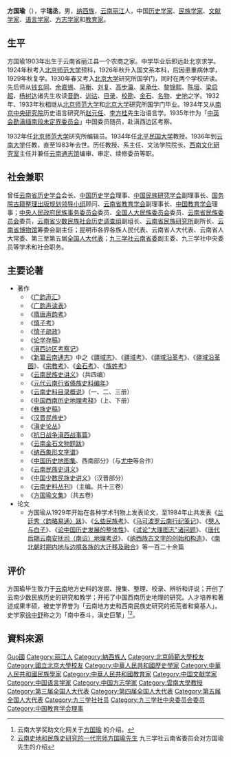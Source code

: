 {{學術研究工作者
| 姓名     = 方国瑜
| 圖像    = 
| 圖像大小 = 
| 職務     = 
| 時期     = 
| 性別     = 男
| 原名     = 
| 異名     = 
| 筆名     = 
| 字       = 瑞丞
| 號       = 
| 籍貫     = [[云南|云南]][[丽江市|丽江]]
| 出生     = {{birth date|1903|2|15}}
| 出生地點 = {{QING}}[[云南|云南]][[丽江市|丽江]]
| 逝世     = {{death date and age|1983|12|24|1903|2|15}}
| 逝世地點 = {{PRC}}[[云南|云南]][[昆明|昆明]]
| 居處     = 
| 職業     = [[历史学家|历史学家]]、民族学家、文献学家、语言学家、方志学家和教育家
| 國籍     = 
| 種族     = [[纳西族|纳西族]]
| 語言     = 
| 政黨     = 
| 宗教信仰 = 
| 父母     = 
| 配偶     = 
| 子女     = 
| 親屬     = 
| educate = 
*北京师范大学预科
*北京师范大学国文系本科
*北京大学研究所国学门
| past = 
*北平民国大学教授
*[[云南大学|云南大学]]教授
*西南文化研究室主任
*云南通志馆编审、审定、续修委员
*云南省历史学会会长
*[[中国历史学会|中国历史学会]]理事
*中国民族研究学会副理事长
*国务院古籍整理出版规划领导小组顾问
*云南省教育学会副理事长
*中国教育学会理事
*[[中央人民政府民族事务委员会|中央人民政府民族事务委员会]]委员
*[[全国人大|全国人大]]民族委员会委员
*云南省民族委员会委员
*云南省少数民族社会历史调查组副组长
*云南省民族研究所副所长
*云南省博物馆筹委会副主任
*昆明市各界各族人民代表
*云南省人大代表
*云南省人大常委
*第三至第五届[[全国人大代表|全国人大代表]]
*九三学社云南省副主委
*九三学社中央委员
| notableworks =
*《[[广韵声汇|广韵声汇]]》
*《[[广韵声读表|广韵声读表]]》
*《[[隋唐声韵考|隋唐声韵考]]》
*《[[慎子考|慎子考]]》
*《[[慎子疏政|慎子疏政]]》
*《[[论学存稿|论学存稿]]》
*《[[滇西边区考察记|滇西边区考察记]]》
*《[[新纂云南通志|新纂云南通志]]》中之《[[疆域志|疆域志]]》、《[[疆域考|疆域考]]》、《[[疆域沿革考|疆域沿革考]]》、《[[疆域沿革图|疆域沿革图]]》、《[[宗教考|宗教考]]》、《[[金石考|金石考]]》、《[[族姓考|族姓考]]》
*《[[云南民族史讲义|云南民族史讲义]]》（共四编）
*《[[元代云南行省傣族史料编年|元代云南行省傣族史料编年]]》
*《[[云南史料目录概说|云南史料目录概说]]》（一、二、三册）
*《[[中国西南历史地理考释|中国西南历史地理考释]]》（上、下册）
*《[[彝族史稿|彝族史稿]]》
*《[[汉晋民族史|汉晋民族史]]》
*《[[滇史论丛|滇史论丛]]》
*《[[抗日战争滇西战事篇|抗日战争滇西战事篇]]》
*《[[云南金石文物题跋|云南金石文物题跋]]》
*《[[纳西象形文字谱|纳西象形文字谱]]》
*《[[中国历史地图集|中国历史地图集]]、西南部分》（与[[尤中|尤中]]等合作）
*《[[云南民族史讲义|云南民族史讲义]]》
*《[[中国少数民族史讲义|中国少数民族史讲义]]》（汉晋部分）
*《[[云南史料丛刊|云南史料丛刊]]》（主编。共十三卷）
*《[[方国瑜文集|方国瑜文集]]》（共五卷）
| prize =
}}

'''方国瑜'''（{{bd|1903年|2月15日|1983年|12月24日|catIdx=Fang方}}），字'''瑞丞'''，男，[[纳西族|纳西族]]，[[云南|云南]][[丽江市|丽江]]人，中国[[历史学家|历史学家]]、[[民族学家|民族学家]]、[[文献学家|文献学家]]、[[语言学家|语言学家]]、[[方志学家|方志学家]]和[[教育家|教育家]]。

== 生平 ==
方国瑜1903年出生于云南省丽江县一个农商之家。中学毕业后即远赴北京求学。1924年秋考入[[北京师范大学|北京师范大学]]预科，1926年秋升入国文系本科，后因患重病休学，1929年秋复学。1930年春又考入[[北京大学|北京大学]]研究所国学门，同时在两个学校研读。先后师从[[钱玄同|钱玄同]]、[[余嘉锡|余嘉锡]]、[[马衡|马衡]]、[[刘复|刘复]]、[[高步灜|高步灜]]、[[吴承仕|吴承仕]]、[[黎锦熙|黎锦熙]]、[[陈垣|陈垣]]、[[梁启超|梁启超]]、[[杨树达|杨树达]]诸先生攻读[[音韵|音韵]]、[[训诂|训诂]]、[[目录|目录]]、[[校勘|校勘]]、[[金石|金石]]、[[名物|名物]]、[[史地|史地]]之学。1932年、1933年秋相继从[[北京师范大学|北京师范大学]]和[[北京大学|北京大学]]研究所国学门毕业。1934年又从[[南京|南京]][[中央研究院|中央研究院]]历史语言研究所[[赵元任|赵元任]]、[[李方桂|李方桂]]先生治语言学。1935年作为「[[中缅南段未定界#中英第二次勘界|中英会勘滇缅南段未定界委员会]]」中国委员随员，赴滇西边区考察。

1932年任[[北京师范大学|北京师范大学]]研究所编辑员。1934年任[[北平|北平]][[民国大学|民国大学]]教授。1936年到[[云南大学|云南大学]]任教，直至1983年去世。历任教授、系主任、文法学院院长、[[西南文化研究室|西南文化研究室]]主任并兼任[[云南通志馆|云南通志馆]]编审、审定、续修委员等职。

== 社会兼职 ==
曾任[[云南省历史学会|云南省历史学会]]会长、[[中国历史学会|中国历史学会]]理事、[[中国民族研究学会|中国民族研究学会]]副理事长、[[国务院古籍整理出版规划领导小组|国务院古籍整理出版规划领导小组]]顾问、[[云南省教育学会|云南省教育学会]]副理事长、[[中国教育学会|中国教育学会]]理事；[[中央人民政府民族事务委员会|中央人民政府民族事务委员会]]委员、[[全国人大民族委员会|全国人大民族委员会]]委员、[[云南省民族委员会|云南省民族委员会]]委员，[[云南省少数民族社会历史调查组|云南省少数民族社会历史调查组]]副组长、[[云南省民族研究所|云南省民族研究所]]副所长、[[云南省博物馆|云南省博物馆]]筹委会副主任；昆明市各界各族人民代表、云南省人大代表、云南省人大常委、第三至第五届[[全国人大代表|全国人大代表]]；[[九三学社云南省委|九三学社云南省委]]副主委、九三学社中央委员等学术和社会职务。

==主要论著==
*著作
**《[[广韵声汇|广韵声汇]]》
**《[[广韵声读表|广韵声读表]]》
**《[[隋唐声韵考|隋唐声韵考]]》
**《[[慎子考|慎子考]]》
**《[[慎子疏政|慎子疏政]]》
**《[[论学存稿|论学存稿]]》
**《[[滇西边区考察记|滇西边区考察记]]》
**《[[新纂云南通志|新纂云南通志]]》中之《[[疆域志|疆域志]]》、《[[疆域考|疆域考]]》、《[[疆域沿革考|疆域沿革考]]》、《[[疆域沿革图|疆域沿革图]]》、《[[宗教考|宗教考]]》、《[[金石考|金石考]]》、《[[族姓考|族姓考]]》
**《[[云南民族史讲义|云南民族史讲义]]》（共四编）
**《[[元代云南行省傣族史料编年|元代云南行省傣族史料编年]]》
**《[[云南史料目录概说|云南史料目录概说]]》（一、二、三册）
**《[[中国西南历史地理考释|中国西南历史地理考释]]》（上、下册）
**《[[彝族史稿|彝族史稿]]》
**《[[汉晋民族史|汉晋民族史]]》
**《[[滇史论丛|滇史论丛]]》
**《[[抗日战争滇西战事篇|抗日战争滇西战事篇]]》
**《[[云南金石文物题跋|云南金石文物题跋]]》
**《[[纳西象形文字谱|纳西象形文字谱]]》
**《[[中国历史地图集|中国历史地图集]]、西南部分》（与[[尤中|尤中]]等合作）
**《[[云南民族史讲义|云南民族史讲义]]》
**《[[中国少数民族史讲义|中国少数民族史讲义]]》（汉晋部分）
**《[[云南史料丛刊|云南史料丛刊]]》（主编。共十三卷）
**《[[方国瑜文集|方国瑜文集]]》（共五卷）
*论文
**方国瑜从1929年开始在各种学术刊物上发表论文，至1984年止共发表《[[兰廷秀〈韵略易通〉跋|兰廷秀〈韵略易通〉跋]]》、《[[么些民族考|么些民族考]]》、《[[马可波罗云南行纪笺记|马可波罗云南行纪笺记]]》、《[[僰人与白子|僰人与白子]]》、《[[论中国历史发展的整体性|论中国历史发展的整体性]]》、《[[试论"大理图志"诸问题|试论"大理图志"诸问题]]》、《[[唐代后期云南安抚司（南诏）地理考说|唐代后期云南安抚司（南诏）地理考说]]》、《[[纳西族古文字的创始和构造|纳西族古文字的创始和构造]]》、《[[南北朝时期内地与边境各族的大迁移及融合|南北朝时期内地与边境各族的大迁移及融合]]》等一百二十余篇

== 评价 ==
方国瑜毕生致力于[[云南|云南]]地方史料的发掘、搜集、整理、校录、辨析和评说；开创了云南少数民族历史的研究和教学；开拓了中国西南历史地理的研究。人才培养和著述成果丰硕，被史学界誉为「云南地方史和西南民族史研究的拓荒者和奠基人」。史学家[[徐中舒|徐中舒]]称之为「南中泰斗，滇史巨擎」<ref>云南大学奖助文化网关于[http://www.xsjzwh.ynu.edu.cn/info/1014/1386.htm 方国瑜] {{Wayback|url=http://www.xsjzwh.ynu.edu.cn/info/1014/1386.htm |date=20170928150025 }}的介绍。</ref><ref>[http://www.93yn.org/content8020 云南史地和民族史研究的一代宗师方国瑜先生] {{Wayback|url=http://www.93yn.org/content8020 |date=20170928193339 }}  九三学社云南省委员会对方国瑜先生的介绍</ref>。

== 資料來源 ==
{{reflist}}

{{Yunnan topics}}
{{Navboxes
| title  = 方国瑜在[[中国教育学会|中国教育学会]]的职务
| list1  =
{{中国教育学会第一届理事会}}
}}
{{Navboxes
| title  = 方国瑜在[[九三学社|九三学社]]的职务
| list1  =
{{九三学社第六届中央委员会}}
}}

{{Authority control}}
{{DEFAULTSORT:Fang方}}
[[Category:方姓|Guo國]]
[[Category:丽江人|Category:丽江人]]
[[Category:納西族人|Category:納西族人]]
[[Category:北京師範大學校友|Category:北京師範大學校友]]
[[Category:國立北京大學校友|Category:國立北京大學校友]]
[[Category:中華人民共和國歷史學家|Category:中華人民共和國歷史學家]]
[[Category:中華人民共和國民族學家|Category:中華人民共和國民族學家]]
[[Category:中華人民共和國教育家|Category:中華人民共和國教育家]]
[[Category:中国文献学家|Category:中国文献学家]]
[[Category:中国语言学家|Category:中国语言学家]]
[[Category:中国方志学家|Category:中国方志学家]]
[[Category:雲南大學教授|Category:雲南大學教授]]
[[Category:第三届全国人大代表|Category:第三届全国人大代表]]
[[Category:第四届全国人大代表|Category:第四届全国人大代表]]
[[Category:第五届全国人大代表|Category:第五届全国人大代表]]
[[Category:九三学社社员|Category:九三学社社员]]
[[Category:九三学社中央委员会委员|Category:九三学社中央委员会委员]]
[[Category:中国教育学会理事|Category:中国教育学会理事]]